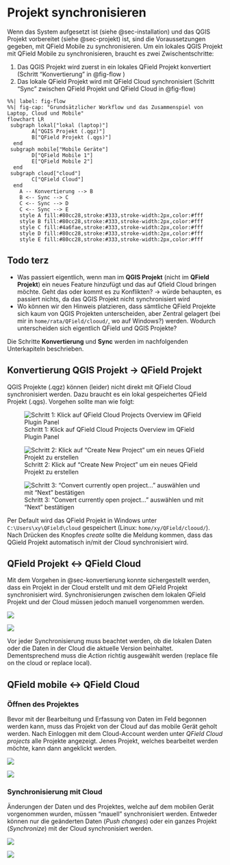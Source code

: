 
# Projekt synchronisieren

Wenn das System aufgesetzt ist (siehe @sec-installation) und das QGIS Projekt vorbereitet (siehe @sec-projekt) ist, sind die Voraussetzungen gegeben, mit QField Mobile zu synchronisieren. Um ein lokales QGIS Projekt mit QField Mobile zu synchronisieren, braucht es zwei Zwischentschritte:

1. Das QGIS Projekt wird zuerst in ein lokales QField Projekt konvertiert (Schritt "Konvertierung" in @fig-flow )
2. Das lokale QField Projekt wird mit QField Cloud synchronisiert (Schritt "Sync" zwischen QField Projekt und QField Cloud in @fig-flow)



```mermaid
%%| label: fig-flow
%%| fig-cap: "Grundsätzlicher Workflow und das Zusammenspiel von Laptop, Cloud und Mobile"
flowchart LR
 subgraph lokal["lokal (laptop)"]
        A["QGIS Projekt (.qgz)"]
        B["QField Projekt (.qgs)"]
  end
 subgraph mobile["Mobile Geräte"]
        D["QField Mobile 1"]
        E["QField Mobile 2"]
  end
 subgraph cloud["cloud"]
        C["QField Cloud"]
  end
    A -- Konvertierung --> B
    B <-- Sync --> C
    C <-- Sync --> D
    C <-- Sync --> E
    style A fill:#80cc28,stroke:#333,stroke-width:2px,color:#fff
    style B fill:#80cc28,stroke:#333,stroke-width:2px,color:#fff
    style C fill:#4a6fae,stroke:#333,stroke-width:2px,color:#fff
    style D fill:#80cc28,stroke:#333,stroke-width:2px,color:#fff
    style E fill:#80cc28,stroke:#333,stroke-width:2px,color:#fff
```


:::{.callout-warning}

## Todo terz

- Was passiert eigentlich, wenn man im **QGIS Projekt** (nicht im **QField Projekt**) ein neues Feature hinzufügt und das auf Qfield Cloud bringen möchte. Geht das oder kommt es zu Konflikten? -> würde behaupten, es passiert nichts, da das QGIS Projekt nicht synchronisiert wird
- Wo können wir den Hinweis platzieren, dass sämtliche QField Projekte sich kaum von QGIS Projekten unterscheiden, aber Zentral gelagert (bei mir in `home/rata/QField/clooud/`, wo auf Windows?) werden. Wodurch unterscheiden sich eigentlich QField und QGIS Projekte?
:::


Die Schritte **Konvertierung** und **Sync** werden im nachfolgenden Unterkapiteln beschrieben.



## Konvertierung QGIS Projekt → QField Projekt {#sec-konvertierung}

QGIS Projekte (.qgz) können (leider) nicht direkt mit QField Cloud synchronisiert werden. Dazu braucht es ein lokal gespeichertes QField Projekt (.qgs). Vorgehen sollte man wie folgt:


:::{#konvertierung layout-nrow=1  layout-valign="bottom"}
![Schritt 1: Klick auf QField Cloud Projects Overview im QField Plugin Panel](images/create_local_qfieldcloud_project1.png)

![Schritt 2: Klick auf "Create New Project" um ein neues QField Projekt zu erstellen](images/create_local_qfieldcloud_project2.png)

![Schritt 3: "Convert currently open project..." auswählen und mit "Next" bestätigen](images/create_local_qfieldcloud_project3.png)
:::

Per Default wird das QField Projekt in Windows unter `C:\Users\xy\QField\cloud` gespeichert (Linux: `home/xy/QField/clooud/`). Nach Drücken des Knopfes *create* sollte die Meldung kommen, dass das QGield Projekt automatisch in/mit der Cloud synchronisiert wird.


## QField Projekt ↔ QField Cloud

Mit dem Vorgehen in @sec-konvertierung konnte sichergestellt werden, dass ein Projekt in der Cloud erstellt und mit dem QField Projekt synchronisiert wird. Synchronisierungen zwischen dem lokalen QField Projekt und der Cloud müssen jedoch manuell vorgenommen werden.

::: {layout-nrow=2}
![](images/synchronize_cloud1.png)

![](images/synchronize_cloud2.png)
:::

Vor jeder Synchronisierung muss beachtet werden, ob die lokalen Daten oder die Daten in der Cloud die aktuelle Version beinhaltet. Dementsprechend muss die *Action* richtig ausgewählt werden (replace file on the cloud or replace local).


## QField mobile ↔ QField Cloud


### Öffnen des Projektes

Bevor mit der Bearbeitung und Erfassung von Daten im Feld begonnen werden kann, muss das Projekt von der Cloud auf das mobile Gerät geholt werden.
Nach Einloggen mit dem Cloud-Account werden unter *QField Cloud projects* alle Projekte angezeigt. Jenes Projekt, welches bearbeitet werden möchte, kann 
dann angeklickt werden.

::: {layout-nrow=1}
![](images/open_project_mobile1.PNG)

![](images/open_project_mobile2.PNG)
:::


### Synchronisierung mit Cloud

Änderungen der Daten und des Projektes, welche auf dem mobilen Gerät vorgenommen wurden, müssen "mauell" synchronisiert werden. Entweder können nur die geänderten Daten (*Push changes*) oder ein ganzes Projekt (*Synchronize*) mit der Cloud synchronisiert werden.

::: {layout-nrow=1}
![](images/synchronize_mobile1.PNG)

![](images/synchronize_mobile2.PNG)
:::



